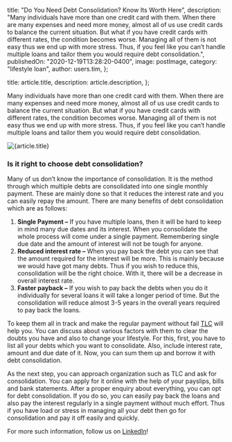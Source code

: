 
  title: "Do You Need Debt Consolidation? Know Its Worth Here",
  description:
    "Many individuals have more than one credit card with them. When there are many expenses and need more money, almost all of us use credit cards to balance the current situation. But what if you have credit cards with different rates, the condition becomes worse. Managing all of them is not easy thus we end up with more stress. Thus, if you feel like you can’t handle multiple loans and tailor them you would require debt consolidation.",
  publishedOn: "2020-12-19T13:28:20-0400",
  image: postImage,
  category: "lifestyle loan",
  author: users.tim,
};

  title: article.title,
  description: article.description,
};


Many individuals have more than one credit card with them. When there are many expenses and need more money, almost all of us use credit cards to balance the current situation. But what if you have credit cards with different rates, the condition becomes worse. Managing all of them is not easy thus we end up with more stress. Thus, if you feel like you can’t handle multiple loans and tailor them you would require debt consolidation.

<Image src={postImage} alt={article.title} />

### Is it right to choose debt consolidation?

Many of us don’t know the importance of consolidation. It is the method through which multiple debts are consolidated into one single monthly payment. These are mainly done so that it reduces the interest rate and you can easily repay the amount. There are many benefits of debt consolidation which are as follows:

1.  **Single Payment –** If you have multiple loans, then it will be hard to keep in mind many due dates and its interest. When you consolidate the whole process will come under a single payment. Remembering single due date and the amount of interest will not be tough for anyone.
2.  **Reduced interest rate –** When you pay back the debt you can see that the amount required for the interest will be more. This is mainly because we would have got many debts. Thus if you wish to reduce this, consolidation will be the right choice. With it, there will be a decrease in overall interest rate.
3.  **Faster payback –** If you wish to pay back the debts when you do it individually for several loans it will take a longer period of time. But the consolidation will reduce almost 3-5 years in the overall years required to pay back the loans.

To keep them all in track and make the regular payment without fail [TLC](https://tlc.com.au/) will help you. You can discuss about various factors with them to clear the doubts you have and also to change your lifestyle. For this, first, you have to list all your debts which you want to consolidate. Also, include interest rate, amount and due date of it. Now, you can sum them up and borrow it with debt consolidation.

As the next step, you can approach organization such as TLC and ask for consolidation. You can apply for it online with the help of your payslips, bills and bank statements. After a proper enquiry about everything, you can opt for debt consolidation. If you do so, you can easily pay back the loans and also pay the interest regularly in a single payment without much effort. Thus if you have load or stress in managing all your debt then go for consolidation and pay it off easily and quickly.

For more such information, follow us on [LinkedIn](https://www.linkedin.com/company/tlc-total-lifestyle-credit/)!
